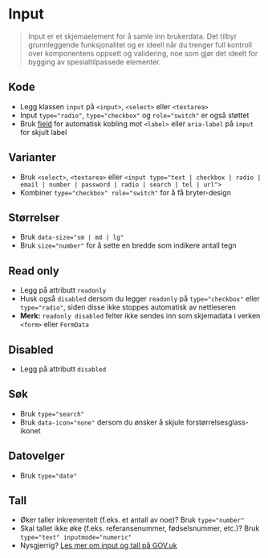 
<Meta of={stories} />

# Input
>Input er et skjemaelement for å samle inn brukerdata. Det tilbyr grunnleggende funksjonalitet og er ideell når du trenger full kontroll over komponentens oppsett og validering, noe som gjør det ideelt for bygging av spesialtilpassede elementer.

## Kode
- Legg klassen `input` på `<input>`, `<select>` eller `<textarea>`
- Input `type="radio"`, `type="checkbox"` og `role="switch"`  er også støttet
- Bruk [field](?path=/docs/designsystem-field--docs) for automatisk kobling mot `<label>` eller `aria-label` på `input` for skjult label
<Canvas of={stories.Default} />

## Varianter
- Bruk `<select>`, `<textarea>` eller `<input type="text | checkbox | radio | email | number | password | radio | search | tel | url">`
- Kombiner `type="checkbox" role="switch"` for å få bryter-design
<Canvas of={stories.Variants} />

## Størrelser
- Bruk `data-size="sm | md | lg"`
- Bruk `size="number"` for å sette en bredde som indikere antall tegn
<Canvas of={stories.Sizes} />


## Read only
- Legg på attributt `readonly`
- Husk også `disabled` dersom du legger `readonly` på `type="checkbox"` eller `type="radio"`, siden disse ikke stoppes automatisk av nettleseren
- **Merk:** `readonly disabled` felter ikke sendes inn som skjemadata i verken `<form>` eller `FormData`
<Canvas of={stories.ReadOnly} />

## Disabled
- Legg på attributt `disabled`
<Canvas of={stories.Disabled} />


## Søk
- Bruk `type="search"`
- Bruk `data-icon="none"` dersom du ønsker å skjule forstørrelsesglass-ikonet
<Canvas of={stories.TypeSearch} />

## Datovelger
- Bruk `type="date"`
<Canvas of={stories.TypeDate} />

## Tall
- Øker taller inkrementelt (f.eks. et antall av noe)? Bruk `type="number"`
- Skal tallet ikke øke (f.eks. referansenummer, fødselsnummer, etc.)? Bruk `type="text" inputmode="numeric"`
- Nysgjerrig? [Les mer om input og tall på GOV.uk](https://technology.blog.gov.uk/2020/02/24/why-the-gov-uk-design-system-team-changed-the-input-type-for-numbers/)
<Canvas of={stories.TypeNumber} />

<CssVariables component="input" />